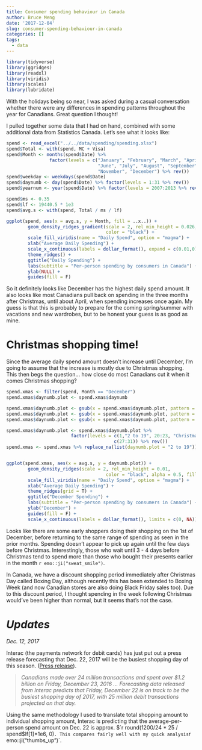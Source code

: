 ```yaml
---
title: Consumer spending behaviour in Canada
author: Bruce Meng
date: '2017-12-04'
slug: consumer-spending-behaviour-in-canada
categories: []
tags:
  - data
---
```

```r
library(tidyverse)
library(ggridges)
library(readxl)
library(viridis)
library(scales)
library(lubridate)
```

With the holidays being so near, I was asked during a casual conversation whether there were any differences in spending patterns throughout the year for Canadians. Great question I thought!

I pulled together some data that I had on hand, combined with some additional data from Statistics Canada. Let's see what it looks like:

```r
spend <- read_excel("../../data/spending/spending.xlsx")
spend$Total <- with(spend, MC + Visa)
spend$Month <- months(spend$Date) %>%
                factor(levels = c("January", "February", "March", "April", "May",
                                  "June", "July", "August", "September", "October",
                                  "November", "December") %>% rev())
spend$weekday <- weekdays(spend$Date)
spend$daynumb <- day(spend$Date) %>% factor(levels = 1:31 %>% rev())
spend$yearnum <- year(spend$Date) %>% factor(levels = 2007:2013 %>% rev())

spend$ms <- 0.35
spend$lf <- 19440.5 * 1e3
spend$avg.s <- with(spend, Total / ms / lf)

```
```r
ggplot(spend, aes(x = avg.s, y = Month, fill = ..x..)) +
        geom_density_ridges_gradient(scale = 2, rel_min_height = 0.026, gradient_lwd = 1.,
                                     color = "black") +
        scale_fill_viridis(name = "Daily Spend", option = "magma") +
        xlab("Average Daily Spending") +
        scale_x_continuous(labels = dollar_format(), expand = c(0.01,0)) +
        theme_ridges() +
        ggtitle("Daily Spending") +
        labs(subtitle = "Per-person spending by consumers in Canada") +
        ylab(NULL) +
        guides(fill = F)
```

So it definitely looks like December has the highest daily spend amount. It also looks like most Canadians pull back on spending in the three months after Christmas, until about April, when spending increases once again. My guess is that this is probably to prepare for the coming spring/summer with vacations and new wardrobes, but to be honest your guess is as good as mine.

# Christmas shopping time!

Since the average daily spend amount doesn't increase until December, I'm going to assume that the increase is mostly due to Christmas shopping. This then begs the question... how close do most Canadians cut it when it comes Christmas shopping?

```r
spend.xmas <- filter(spend, Month == "December")
spend.xmas$daynumb.plot <- spend.xmas$daynumb

spend.xmas$daynumb.plot <- gsub(x = spend.xmas$daynumb.plot, pattern = "25", replacement = "Christmas Day 25")
spend.xmas$daynumb.plot <- gsub(x = spend.xmas$daynumb.plot, pattern = "24", replacement = "Christmas Eve 24")
spend.xmas$daynumb.plot <- gsub(x = spend.xmas$daynumb.plot, pattern = "26", replacement = "Boxing Day 26")

spend.xmas$daynumb.plot <- spend.xmas$daynumb.plot %>% 
                        factor(levels = c(1,"2 to 19", 20:23, "Christmas Eve 24", "Christmas Day 25", "Boxing Day 26",
                                        c(27:31)) %>% rev())
spend.xmas <- spend.xmas %>% replace_na(list(daynumb.plot = "2 to 19"))


ggplot(spend.xmas, aes(x = avg.s, y = daynumb.plot)) +
        geom_density_ridges(scale = 2, rel_min_height = 0.01,
                                     color = "black", alpha = 0.5, fill = "sky blue") +
        scale_fill_viridis(name = "Daily Spend", option = "magma") +
        xlab("Average Daily Spending") +
        theme_ridges(grid = T) +
        ggtitle("December Spending") +
        labs(subtitle = "Per-person spending by consumers in Canada") +
        ylab("December") +
        guides(fill = F) +
        scale_x_continuous(labels = dollar_format(), limits = c(0, NA))
```

Looks like there are some early shoppers doing their shopping on the 1st of December, before returning to the same range of spending as seen in the prior months. Spending doesn't appear to pick up again until the few days before Christmas. Interestingly, those who wait until 3 - 4 days before Christmas tend to spend more than those who bought their presents earlier in the month `r emo::ji("sweat_smile")`. 

In Canada, we have a discount shopping period immediately after Christmas Day called Boxing Day, although recently this has been extended to Boxing Week (and now Canadian stores are also doing Black Friday sales too). Due to this discount period, I thought spending in the week following Christmas would've been higher than normal, but it seems that's not the case.

# _Updates_

_Dec. 12, 2017_

Interac (the payments network for debit cards) has just put out a press release forecasting that Dec. 22, 2017 will be the busiest shopping day of this season. ([Press release](http://www.interac.ca/en/interac-predicts-december-22-2017-will-be-the-busiest-shopping-day-of-the-year.html)).

> _Canadians made over 24 million transactions and spent over $1.2 billion on Friday, December 23, 2016 ... Forecasting data released from Interac predicts that Friday, December 22 is on track to be the busiest shopping day of 2017, with 25 million debit transactions projected on that day._

Using the same methodology I used to translate total shopping amount to individual shopping amount, Interac is predicting that the average-per-person spend amount on Dec. 22 is approx. $`r round(1200/24 * 25 / spend$lf[1]*1e6, 0)`. This compares fairly well with my quick analysis `r emo::ji("thumbs_up")`.